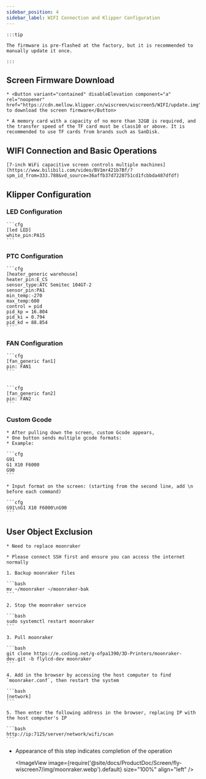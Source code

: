 ```yaml
---
sidebar_position: 4
sidebar_label: WIFI Connection and Klipper Configuration
---
```


    :::tip

    The firmware is pre-flashed at the factory, but it is recommended to manually update it once.

    :::

## Screen Firmware Download

    * <Button variant="contained" disableElevation component="a" rel="noopener" href="https://cdn.mellow.klipper.cn/wiscreen/wiscreen5/WIFI/update.img">Click to download the screen firmware</Button>

    * A memory card with a capacity of no more than 32GB is required, and the transfer speed of the TF card must be class10 or above. It is recommended to use TF cards from brands such as SanDisk.

## WIFI Connection and Basic Operations

    [7-inch WiFi capacitive screen controls multiple machines](https://www.bilibili.com/video/BV1mr421b7Bf/?spm_id_from=333.788&vd_source=36affb37d7228751cd1fcbbda487dfdf)

## Klipper Configuration

### LED Configuration

    ```cfg
    [led LED]
    white_pin:PA15
    ```

### PTC Configuration

    ```cfg
    [heater_generic warehouse]
    heater_pin:E_CS
    sensor_type:ATC Semitec 104GT-2
    sensor_pin:PA1
    min_temp:-270
    max_temp:600
    control = pid
    pid_kp = 16.804
    pid_ki = 0.794
    pid_kd = 88.854
    ```

### FAN Configuration

    ```cfg
    [fan_generic fan1]
    pin: FAN1
    ```


    ```cfg
    [fan_generic fan2]
    pin: FAN2
    ```

### Custom Gcode

    * After pulling down the screen, custom Gcode appears,
    * One button sends multiple gcode formats:
    * Example:

    ```cfg
    G91 
    G1 X10 F6000
    G90
    ```

    * Input format on the screen: (starting from the second line, add \n before each command)

    ```cfg
    G91\nG1 X10 F6000\nG90
    ```



## User Object Exclusion

    * Need to replace moonraker

    * Please connect SSH first and ensure you can access the internet normally

    1. Backup moonraker files

    ```bash
    mv ~/moonraker ~/moonraker-bak
    ```

    2. Stop the moonraker service

    ```bash
    sudo systemctl restart moonraker
    ```

    3. Pull moonraker

    ```bash
    git clone https://e.coding.net/g-ofpa1390/3D-Printers/moonraker-dev.git -b flylcd-dev moonraker
    ```

    4. Add in the browser by accessing the host computer to find `moonraker.conf`, then restart the system

    ```bash
    [network]
    ```

    5. Then enter the following address in the browser, replacing IP with the host computer's IP

    ```bash
    http://ip:7125/server/network/wifi/scan
    ```

* Appearance of this step indicates completion of the operation
    
    <ImageView image={require('@site/docs/ProductDoc/Screen/fly-wiscreen7/img/moonraker.webp').default} size="100%" align="left" />

